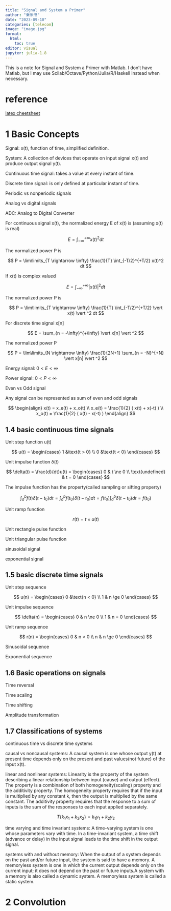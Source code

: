 ```yaml
---
title: "Signal and System a Primer"
author: "秦米书"
date: "2023-09-10"
categories: [telecom]
image: "image.jpg"
format: 
  html:
    toc: true 
editor: visual
jupyter: julia-1.8
---
```


This is a note for Signal and System a Primer with Matlab. I don't have Matlab, but I may use Scilab/Octave/Python/Julia/R/Haskell instead when necessary. 

# reference

[latex cheetsheet](https://quickref.me/latex)

# 1 Basic Concepts 

Signal: x(t), function of time, simplified definition. 

System: A collection of devices that operate on input signal x(t) and produce output signal y(t). 

Continuous time signal: takes a value at every instant of time. 

Discrete time signal: is only defined at particular instant of time. 

Periodic vs nonperiodic signals 

Analog vs digital signals 

ADC: Analog to Digital Converter 

For continuous signal x(t), the normalized energy E of x(t) is (assuming x(t) is real)

$$
E = \int_{-\infty}^{+\infty} x(t)^2 dt 
$$

The normalized power P is 

$$
P = \lim\limits_{T \rightarrow \infty} \frac{1}{T} \int_{-T/2}^{+T/2} x(t)^2 dt 
$$

If x(t) is complex valued 

$$
E = \int_{-\infty}^{+\infty} \vert x(t) \vert ^2 dt 
$$

The normalized power P is 

$$
P = \lim\limits_{T \rightarrow \infty} \frac{1}{T} \int_{-T/2}^{+T/2} \vert x(t) \vert ^2 dt 
$$

For discrete time signal x[n] 

$$
E = \sum_{n = -\infty}^{+\infty} \vert x[n] \vert ^2 
$$

The normalized power P 

$$
P = \lim\limits_{N \rightarrow \infty} \frac{1}{2N+1} \sum_{n = -N}^{+N} \vert x[n] \vert ^2 
$$

Energy signal: $0<E<\infty$

Power signal: $0<P<\infty$ 

Even vs Odd signal 

Any signal can be represented as sum of even and odd signals 

$$ 
\begin{align}
x(t) = x_e(t) + x_o(t) \\
x_e(t) = \frac{1}{2} ( x(t) + x(-t) ) \\
x_o(t) = \frac{1}{2} ( x(t) - x(-t) ) 
\end{align}
$$

## 1.4 basic continuous time signals 

Unit step function u(t) 

$$
u(t) = \begin{cases}
   1 &\text{t > 0} \\
   0 &\text{t < 0}   
\end{cases}
$$

Unit impulse function $\delta(t)$ 

$$
\delta(t) = \frac{d}{dt}u(t) = \begin{cases}
   0 & t \ne 0 \\
   \text{undefined} & t = 0 
\end{cases}
$$

The impulse function has the property(called sampling or sifting property)  

$$
\int_{a}^{b} f(t) \delta(t-t_0)  dt = \int_{a}^{b} f(t_0) \delta(t-t_0) dt = f(t_0) \int_{a}^{b} \delta(t-t_0) dt = f(t_0) 
$$

Unit ramp function 

$$
r(t) = t \times u(t)
$$

Unit rectangle pulse function 

Unit triangular pulse function 

sinusoidal signal 

exponential signal 

## 1.5 basic discrete time signals 
Unit step sequence 

$$
u(n) = \begin{cases}
   0 &\text{n < 0} \\
   1 & n \ge 0 
\end{cases}
$$

Unit impulse sequence 

$$
\delta(n) = \begin{cases}
   0 & n \ne 0 \\
   1 & n = 0 
\end{cases}
$$

Unit ramp sequence 

$$
r(n) = \begin{cases}
   0 & n < 0 \\
   n & n \ge 0 
\end{cases}
$$

Sinusoidal sequence 

Exponential sequence 

## 1.6 Basic operations on signals 

Time reversal 

Time scaling 

Time shifting 

Amplitude transformation 

## 1.7 Classifications of systems 

continuous time vs discrete time systems 

causal vs noncausal systems: A causal system is one whose output y(t) at present time  depends only on the present and past values(not future) of the input x(t). 

linear and nonlinear systems: Linearity is the property of the system describing a linear relationship between input (cause) and output (effect). The property is a combination of both homogeneity(scaling) property and the additivity property. The homogeneity property requires that if the input is multiplied by any constant k, then the output is multiplied by the same constant. The additivity property requires that the response to a sum of inputs is the sum of the responses to each input applied separately.

$$ 
T \lbrace k_1 x_1 + k_2 x_2 \rbrace = k_1 y_1 + k_2 y_2 
$$

time varying and time invariant systems: A time-varying system is one whose parameters vary with time. In a time-invariant system, a time shift (advance or delay) in the input signal leads to the time shift in the output signal. 

systems with and without memory: When the output of a system depends on the past and/or future input, the system is said to have a memory. A memoryless system is one in which the current output depends only on the current input; it does not depend on the past or future inputs.A system with a memory is also called a dynamic system. A memoryless system is called a static system.

# 2 Convolution 


